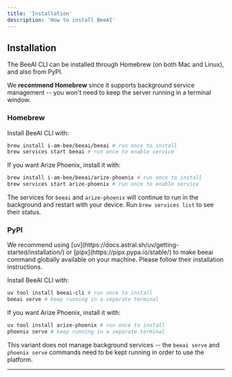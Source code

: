 ```yaml
---
title: 'Installation'
description: 'How to install BeeAI'
---
```


## Installation

The BeeAI CLI can be installed through Homebrew (on both Mac and Linux), and also from PyPI.

We **recommend Homebrew** since it supports background service management -- you won't need to keep the server running in a terminal window.

### Homebrew

Install BeeAI CLI with:

```sh
brew install i-am-bee/beeai/beeai # run once to install
brew services start beeai # run once to enable service
```

If you want Arize Phoenix, install it with:

```sh
brew install i-am-bee/beeai/arize-phoenix # run once to install
brew services start arize-phoenix # run once to enable service
```

The services for `beeai` and `arize-phoenix` will continue to run in the background and restart with your device. Run `brew services list` to see their status.

### PyPI

<Note>
  We recommend using [uv](https://docs.astral.sh/uv/getting-started/installation/) or
  [pipx](https://pipx.pypa.io/stable/) to make beeai command globally available on your machine.
  Please follow their installation instructions.
</Note>

Install BeeAI CLI with:

```sh
uv tool install beeai-cli # run once to install
beeai serve # keep running in a separate terminal
```

If you want Arize Phoenix, install it with:

```sh
uv tool install arize-phoenix # run once to install
phoenix serve # keep running in a separate terminal
```

This variant does not manage background services -- the `beeai serve` and `phoenix serve` commands need to be kept running in order to use the platform.

***